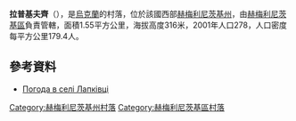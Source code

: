 {{coord|49|26|39|N|26|41|10|E|scale:100000|display=title}}

'''拉普基夫齊'''（{{lang-uk|Лапківці}}），是[[烏克蘭|烏克蘭]]的村落，位於該國西部[[赫梅利尼茨基州|赫梅利尼茨基州]]，由[[赫梅利尼茨基區|赫梅利尼茨基區]]負責管轄，面積1.55平方公里，海拔高度316米，2001年人口278，人口密度每平方公里179.4人。

==參考資料==
* [http://weather.in.ua/ua/hmel'nickaja/13053 Погода в селі Лапківці] {{Wayback|url=http://weather.in.ua/ua/hmel'nickaja/13053 |date=20160305205654 }}

{{DEFAULTSORT:Лапківці}}
[[Category:赫梅利尼茨基州村落|Category:赫梅利尼茨基州村落]]
[[Category:赫梅利尼茨基區村落|Category:赫梅利尼茨基區村落]]


{{Khmelnytskyi-geo-stub}}